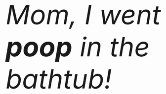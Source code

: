 <big><big><big><big><big><big><big><big><big><big>''Mom, I went '''poop''' in the bathtub!''</big></big></big></big></big></big></big></big></big></big>